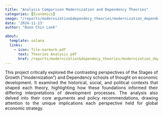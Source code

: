 ```yaml
---
title: "Analysis Comparison Modernization and Dependency Theories"
categories: [Economics]
image: "/reports/modernization&dependecy_theories/modernization_dependency.jpg"
date: '2024-11-13'
author: "Boon Chin Look"

about:
  template: solana
  links:
    - icon: file-earmark-pdf
      text: Theories Analysis pdf
      href: /reports/modernization&dependecy_theories/modernization_dependency.pdf
---
```


::: {style="text-align: justify;"}
This project critically explored the contrasting perspectives of the Stages of Growth ("modernization") and Dependency schools of thought on economic development. It examined the historical, social, and political contexts that shaped each theory, highlighting how these foundations informed their differing interpretations of development processes. The analysis also delved into their core arguments and policy recommendations, drawing attention to the unique implications each perspective held for global economic strategy.
:::

